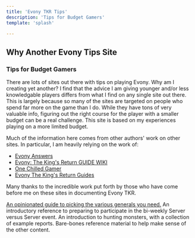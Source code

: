 ```yaml
---
title: 'Evony TKR Tips'
description: 'Tips for Budget Gamers'
template: 'splash'

---
```


## Why Another Evony Tips Site
### Tips for Budget Gamers

<div id="first">
There are lots of sites out there with tips on playing Evony.  Why am I
creating yet another?  I find that the advice I am giving younger and/or less
knowledgable players differs from what I find on any single site out there.
This is largely because so many of the sites are targeted on people who spend
far more on the game than I do.  While they have tons of very valuable info,
figuring out the right course for the player with a smaller budget can be a
real challenge.  This site is based on my experiences playing on a more limited
budget.
</div>

Much of the information here comes from other authors' work on other sites.  In particular, I am heavily relying on the work of:
* [Evony Answers](https://www.evonyanswers.com/)
* [Evony: The King's Return GUIDE WIKI](https://evonyguidewiki.com/)
* [One Chilled Gamer](https://onechilledgamer.com/)
* [Evony The King's Return Guides](https://www.evonytkrguide.com/)

Many thanks to the incredible work put forth by those who have come before me on these sites in documenting Evony TKR.

<CardGrid stagger>
    <a href="/generals"><Card title="Generals">An opinionated guide to picking the various generals you need.</Card></a>
    <Card title="SvS">An introductory reference to preparing to participate in the bi-weekly Server versus Server event.</Card>
    <Card title="Monsters">An introduction to hunting monsters, with a collection of example reports.</Card>
    <Card title="Reference">Bare-bones reference material to help make sense of the other content.</Card>
</CardGrid>
